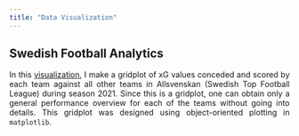 ```yaml
---
title: "Data Visualization"
---
```

<style> body {text-align: justify} </style> <!-- Justify text. -->


## Swedish Football Analytics

In this [visualization](xG_for_against_subplots.ipynb),
 I make a gridplot of xG values conceded and scored by each team against all other teams
 in Allsvenskan (Swedish Top Football League)
during season 2021. Since this is a gridplot, one can obtain only a general
performance overview for each of the teams without going into details. This gridplot was
designed using object-oriented plotting in `matplotlib`.
